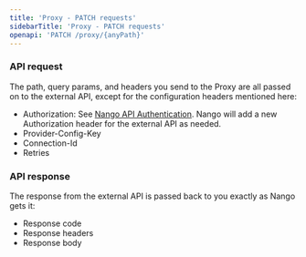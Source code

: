 ```yaml
---
title: 'Proxy - PATCH requests'
sidebarTitle: 'Proxy - PATCH requests'
openapi: 'PATCH /proxy/{anyPath}'
---
```


### API request

The path, query params, and headers you send to the Proxy are all passed on to the external API, except for the configuration headers mentioned here:
* Authorization: See [Nango API Authentication](/api-reference/authentication). Nango will add a new Authorization header for the external API as needed.
* Provider-Config-Key
* Connection-Id
* Retries

### API response

The response from the external API is passed back to you exactly as Nango gets it:
* Response code
* Response headers
* Response body